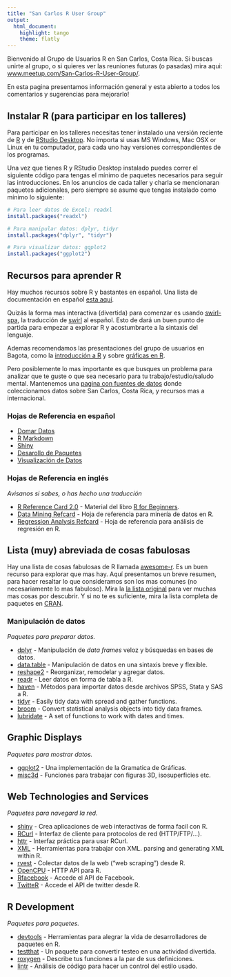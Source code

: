 ```yaml
---
title: "San Carlos R User Group"
output: 
  html_document: 
    highlight: tango
    theme: flatly
---
```


Bienvenido al Grupo de Usuarios R en San Carlos, Costa Rica. Si buscas unirte
al grupo, o si quieres ver las reuniones futuras (o pasadas) mira aqui:
[www.meetup.com/San-Carlos-R-User-Group/](http://www.meetup.com/San-Carlos-R-User-Group/). 

En esta pagina presentamos información general y esta abierto a todos los
comentarios y sugerencias para mejorarlo! 

## Instalar R (para participar en los talleres)
Para participar en los talleres necesitas tener instalado una versión reciente
de [R](https://cran.rstudio.com/) y de [RStudio
Desktop](https://www.rstudio.com/products/rstudio/download/).  No importa si
usas MS Windows, Mac OSX or Linux en tu computador, para cada uno hay versiones
correspondientes de los programas.

Una vez que tienes R y RStudio Desktop instalado puedes correr el siguiente
código para tengas el mínimo de paquetes necesarios para seguir las
introducciones. En los anuncios de cada taller y charla se mencionaran paquetes
adicionales, pero siempre se asume que tengas instalado como mínimo lo siguiente:

```r
# Para leer datos de Excel: readxl
install.packages("readxl")

# Para manipular datos: dplyr, tidyr
install.packages("dplyr", "tidyr")

# Para visualizar datos: ggplot2 
install.packages("ggplot2")
```

## Recursos para aprender R
Hay muchos recursos sobre R y bastantes en español. Una lista de documentación
en español [esta aquí](http://r-es.org/Documentaci%C3%B3n?structure=Comunidad).

Quizás la forma mas interactiva (divertida) para comenzar es usando
[swirl-spa](https://github.com/alcideschaux/swirl-spa), la traducción de
[swirl](https://github.com/swirldev/swirl) al español. Esto de dará un buen
punto de partida para empezar a explorar R y acostumbrarte a la sintaxis del
lenguaje.

Ademas recomendamos las presentaciones del grupo de usuarios en Bagota, como la
[introducción a R](http://bogota-r.github.io/intro/) y sobre [gráficas en
R](http://bogota-r.github.io/graficas/).

Pero posiblemente lo mas importante es que busques un problema para analizar que
te guste o que sea necesario para tu trabajo/estudio/saludo mental. Mantenemos
una [pagina con fuentes de datos](fuentes-de-datos.html) donde coleccionamos
datos sobre San Carlos, Costa Rica, y recursos mas a internacional.

### Hojas de Referencia en español
* [Domar Datos](http://www.rstudio.com/wp-content/uploads/2015/03/data-wrangling-spanish.pdf)
* [R Markdown](http://www.rstudio.com/wp-content/uploads/2015/03/rmarkdown-spanish.pdf)
* [Shiny](http://www.rstudio.com/wp-content/uploads/2015/03/shiny-spanish.pdf)
* [Desarollo de Paquetes](http://www.rstudio.com/wp-content/uploads/2015/03/devtools-spanish.pdf)
* [Visualización de Datos](http://www.rstudio.com/wp-content/uploads/2015/04/ggplot2-spanish.pdf)

### Hojas de Referencia en inglés
*Avisanos si sabes, o has hecho una traducción*

* [R Reference Card 2.0](http://cran.r-project.org/doc/contrib/Baggott-refcard-v2.pdf) - Material
del libro [R for Beginners](https://cran.r-project.org/doc/contrib/Paradis-rdebuts_en.pdf).
* [Data Mining Refcard](http://www.rdatamining.com/docs/R-refcard-data-mining.pdf) - Hoja de referencia para minería de datos en R.
* [Regression Analysis Refcard](http://cran.r-project.org/doc/contrib/Ricci-refcard-regression.pdf) - Hoja de referencia para análisis de regresión en R.

## Lista (muy) abreviada de cosas fabulosas
Hay una lista de cosas fabulosas de R llamada
[awesome-r](https://github.com/qinwf/awesome-R). Es un buen recurso para
explorar que mas hay. Aquí presentamos un breve resumen, para hacer resaltar lo
que consideramos son los mas comunes (no necesariamente lo mas fabuloso).  Mira
la [la lista original](https://github.com/qinwf/awesome-R) para ver muchas mas
cosas por descubrir. Y si no te es suficiente, mira la lista completa de
paquetes en
[CRAN](https://cran.r-project.org/web/packages/available_packages_by_name.html).

### Manipulación de datos
*Paquetes para preparar datos.*

* [dplyr](https://github.com/hadley/dplyr) - Manipulación de *data frames* veloz
  y búsquedas en bases de datos. 
* [data.table](https://github.com/Rdatatable/data.table) - Manipulación de
  datos en una sintaxis breve y flexible.
* [reshape2](https://github.com/hadley/reshape) - Reorganizar, remodelar y
  agregar datos.
* [readr](https://github.com/hadley/readr) - Leer datos en forma de tabla a R.
* [haven](https://github.com/hadley/haven) - Métodos para importar datos desde
  archivos SPSS, Stata y SAS a R.
* [tidyr](https://github.com/hadley/tidyr) - Easily tidy data with spread and
  gather functions.
* [broom](https://github.com/dgrtwo/broom) - Convert statistical analysis
  objects into tidy data frames.
* [lubridate](http://cran.r-project.org/web/packages/lubridate/index.html) - A
  set of functions to work with dates and times.

## Graphic Displays
*Paquetes para mostrar datos.*

* [ggplot2](https://github.com/hadley/ggplot2) - Una implementación de la
  Gramatica de Gráficas.
* [misc3d](https://cran.r-project.org/web/packages/misc3d/index.html) -
  Funciones para trabajar con figuras 3D, isosuperficies etc.

## Web Technologies and Services
*Paquetes para navegard la red.*

* [shiny](https://github.com/rstudio/shiny) - Crea aplicaciones de web
  interactivas de forma facil con R.
* [RCurl](http://cran.r-project.org/web/packages/RCurl/index.html) - Interfaz
  de cliente para protocolos de red (HTTP/FTP/...).
* [httr](https://github.com/hadley/httr) - Interfaz práctica para usar RCurl.
* [XML](http://cran.r-project.org/web/packages/XML/index.html) - Herramientas
  para trabajar con XML.
  parsing and generating XML within R.
* [rvest](https://github.com/hadley/rvest) - Colectar datos de la web ("web
  scraping") desde R. 
* [OpenCPU](https://www.opencpu.org/) - HTTP API para R. 
* [Rfacebook](https://github.com/pablobarbera/Rfacebook) - Accede el API de
  Facebook.
* [TwitteR](https://cran.r-project.org/web/packages/twitteR/twitteR.pdf) -
  Accede el API de twitter desde R.


## R Development
*Paquetes para paquetes.*

* [devtools](https://github.com/hadley/devtools) - Herramientas para alegrar la
  vida de desarrolladores de paquetes en R. 
* [testthat](https://github.com/hadley/testthat) - Un paquete para convertir
  testeo en una actividad divertida.
* [roxygen](https://github.com/klutometis/roxygen) - Describe tus funciones a
  la par de sus definiciones.
* [lintr](https://github.com/jimhester/lintr) - Análisis de código para hacer
  un control del estilo usado.


